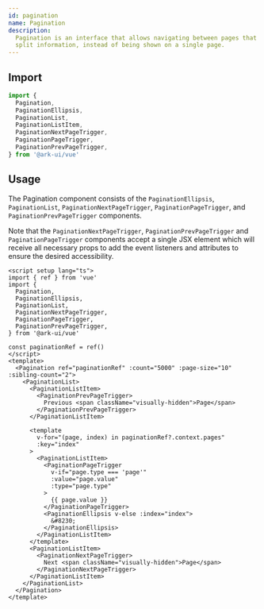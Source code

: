 ```yaml
---
id: pagination
name: Pagination
description:
  Pagination is an interface that allows navigating between pages that contain
  split information, instead of being shown on a single page.
---
```


## Import

```ts
import {
  Pagination,
  PaginationEllipsis,
  PaginationList,
  PaginationListItem,
  PaginationNextPageTrigger,
  PaginationPageTrigger,
  PaginationPrevPageTrigger,
} from '@ark-ui/vue'
```

## Usage

The Pagination component consists of the `PaginationEllipsis`, `PaginationList`,
`PaginationNextPageTrigger`, `PaginationPageTrigger`, and
`PaginationPrevPageTrigger` components.

Note that the `PaginationNextPageTrigger`, `PaginationPrevPageTrigger` and
`PaginationPageTrigger` components accept a single JSX element which will
receive all necessary props to add the event listeners and attributes to ensure
the desired accessibility.

```vue
<script setup lang="ts">
import { ref } from 'vue'
import {
  Pagination,
  PaginationEllipsis,
  PaginationList,
  PaginationNextPageTrigger,
  PaginationPageTrigger,
  PaginationPrevPageTrigger,
} from '@ark-ui/vue'

const paginationRef = ref()
</script>
<template>
  <Pagination ref="paginationRef" :count="5000" :page-size="10" :sibling-count="2">
    <PaginationList>
      <PaginationListItem>
        <PaginationPrevPageTrigger>
          Previous <span className="visually-hidden">Page</span>
        </PaginationPrevPageTrigger>
      </PaginationListItem>

      <template
        v-for="(page, index) in paginationRef?.context.pages"
        :key="index"
      >
        <PaginationListItem>
          <PaginationPageTrigger
            v-if="page.type === 'page'"
            :value="page.value"
            :type="page.type"
          >
            {{ page.value }}
          </PaginationPageTrigger>
          <PaginationEllipsis v-else :index="index">
            &#8230;
          </PaginationEllipsis>
        </PaginationListItem>
      </template>
      <PaginationListItem>
        <PaginationNextPageTrigger>
          Next <span className="visually-hidden">Page</span>
        </PaginationNextPageTrigger>
      </PaginationListItem>
    </PaginationList>
  </Pagination>
</template>
```

